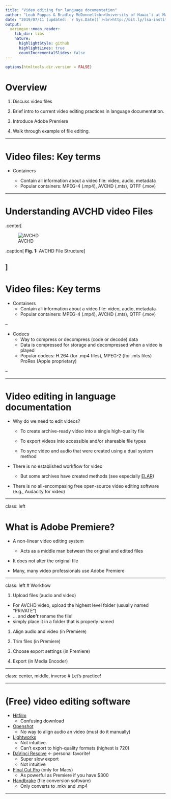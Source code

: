 ```yaml
---
title: "Video editing for language documentation"
author: "Leah Pappas & Bradley McDonnell<br>University of Hawai‘i at Mānoa"
date: "2019/07/11 (updated: `r Sys.Date()`)<br>http://bit.ly/lsa-institute-video-editing"
output:
  xaringan::moon_reader:
    lib_dir: libs
    nature:
      highlightStyle: github
      highlightLines: true
      countIncrementalSlides: false
---
```


```r
options(htmltools.dir.version = FALSE)
```

# Overview

1. Discuss video files 

1. Brief intro to current video editing practices in language documentation. 

1. Introduce Adobe Premiere

1. Walk through example of file editing.

---

# Video files: Key terms
- Containers

  - Contain all information about a video file: video, audio, metadata
  - Popular containers: MPEG-4 (.mp4), AVCHD (.mts), QTFF (.mov)

---

# Understanding AVCHD video Files

.center[

![AVCHD](https://videoconverter.wondershare.com/images/en/ts/understanding-the-avchd-file-structure-1.jpg)

.caption[
**Fig. 1:** AVCHD File Structure
]

]
---

# Video files: Key terms

- Containers
  - Contain all information about a video file: video, audio, metadata
  - Popular containers: MPEG-4 (.mp4), AVCHD (.mts), QTFF (.mov)

--

- Codecs
  - Way to compress or decompress (code or decode) data
  - Data is compressed for storage and decompressed when a video is played
  - Popular codecs: H.264 (for .mp4 files), MPEG-2 (for .mts files) ProRes (Apple proprietary)
  
--

<!--
- Lossless vs. lossy

  - Lossless: a method of data encoding that allows the original data to be completely reconstructed upon decompression
    - Lossless audio codecs: .wav, .aiff
  - Lossy: a method of data encoding that only saves the essential information in order to reduce file size
    - Lossy audio codecs: .mp3, .aac
-->

---

# Video editing in language documentation

- Why do we need to edit videos?
  
  - To create archive-ready video into a single high-quality file
  
  - To export videos into accessible and/or shareable file types
  
  - To sync video and audio that were created using a dual system method

- There is no established workflow for video
 
  - But some archives have created methods (see especially [ELAR](https://www.soas.ac.uk/elar/helpsheets/))

- There is no all-encompasing free open-source video editing software (e.g., Audacity for video)

---

class: left

# What is Adobe Premiere?

- A non-linear video editing system

  - Acts as a middle man between the original and edited files

- It does not alter the original file
   
- Many, many video professionals use Adobe Premiere


---

class: left
# Workflow

1. Upload files (audio and video)
  - For AVCHD video, upload the highest level folder (usually named "PRIVATE") 
  - ... and ***don't*** rename the file! 
  - simply place it in a folder that is properly named

1. Align audio and video (in Premiere)
  
1. Trim files (in Premiere)

1. Choose export settings (in Premiere)

1. Export (in Media Encoder)

---

class: center, middle, inverse
# Let's practice!

---

# (Free) video editing software
- [Hitfilm](https://fxhome.com/express)
  - Confusing download
- [Openshot](https://www.openshot.org/download/)
  - No way to align audio an video (must do it manually)
- [Lightworks](https://www.lwks.com/index.php?option=com_lwks&view=download&Itemid=206)
  - Not intuitive.  
  - Can’t export to high-quality formats (highest is 720)
- [DaVinci Resolve](https://www.blackmagicdesign.com/products/davinciresolve/) <- personal favorite!
  - Super slow export
  - Not intuitive
- [Final Cut Pro](https://itunes.apple.com/us/app/final-cut-pro/id424389933?mt=12) (only for Macs)
  - As powerful as Premiere if you have $300
- [Handbrake](https://handbrake.fr/downloads.php) (file conversion software)
  - Only converts to .mkv and .mp4


---

<!--

# All this technical stuff confusing?

Check out youtube!

.center[

![My image](https://images-na.ssl-images-amazon.com/images/I/41BDdONNYGL._SX328_BO1,204,203,200_.jpg)

.caption[
**Fig. 2:** This book may be useful in teasing these apart
]

]

-->